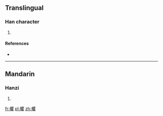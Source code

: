 ==Translingual==

===Han character===
{{Han char|rn=75|rad=木|as=18|sn=22|four=4691<sub>4</sub>|canj=木月山土 (DBUG)}}

# {{defn|Han|sort=木18}}

====References====
* {{Han ref|kx=0563.220|dkj=15929|dj=0952.020|hdz=21323.080|uh=6B0B|ud=27403|bh=F6E4|bd=63204}}

----

==Mandarin==

===Hanzi===
{{cmn-hanzi|pin=[[qú]] ([[qu2]])|wg=ch'ü<sup>2</sup>}}

# {{defn|lang=cmn|sort=木18}}

[[fr:欋]]
[[pl:欋]]
[[zh:欋]]
